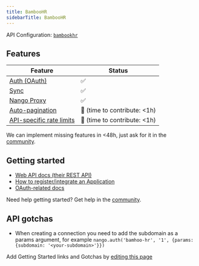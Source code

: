 ```yaml
---
title: BambooHR
sidebarTitle: BambooHR
---
```


API Configuration: [`bambookhr`](https://nango.dev/providers.yaml)

## Features

| Feature                                                                          | Status                          |
| -------------------------------------------------------------------------------- | ------------------------------- |
| [Auth (OAuth)](/guides/oauth)                                                      | ✅                              |
| [Sync](/guides/sync)                                                              | ✅                              |
| [Nango Proxy](/guides/proxy)                          | ✅   |
| [Auto-pagination](/nango-sync/configuration#auto-pagination)                     | 🚫 (time to contribute: &lt;1h) |
| [API-specific rate limits](/nango-sync/configuration#rate-limits-retry-policies) | 🚫 (time to contribute: &lt;1h) |

<Tip>We can implement missing features in &lt;48h, just ask for it in the [community](https://nango.dev/slack).</Tip>

## Getting started

-   [Web API docs (their REST API)](https://documentation.bamboohr.com/docs/getting-started)
-   [How to register/integrate an Application](https://documentation.bamboohr.com/docs#what-will-you-need-to-get-started)
-   [OAuth-related docs](https://documentation.bamboohr.com/page/single-sign-on-sso-with-openid-connect)

<Tip>Need help getting started? Get help in the [community](https://nango.dev/slack).</Tip>

## API gotchas

-   When creating a connection you need to add the subdomain as a params argument, for example `nango.auth('bamhoo-hr', '1', {params: {subdomain: '<your-subdomain>'}})`

<Note>Add Getting Started links and Gotchas by [editing this page](https://github.com/nangohq/nango/tree/master/docs-v2/integrations/all/bamboohr.mdx)</Note>
